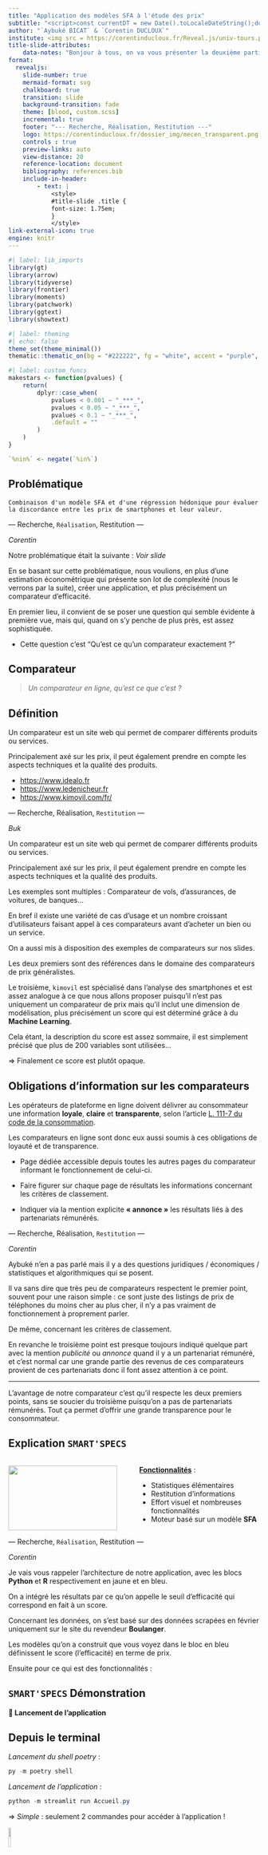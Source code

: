 ```yaml
---
title: "Application des modèles SFA à l'étude des prix"
subtitle: "<script>const currentDT = new Date().toLocaleDateString();document.write(currentDT);</script>"
author: "`Aybuké BICAT` & `Corentin DUCLOUX`"
institute: <img src = https://corentinducloux.fr/Reveal.js/univ-tours.png width="70%">
title-slide-attributes:
    data-notes: "Bonjour à tous, on va vous présenter la deuxième partie de notre projet 3R portant sur l'application des modèles SFA à l'étude des prix. Avant de rappeler les fondements théoriques des modèles SFA ainsi que les résultats de l'estimation, on va revenir sur notre problématique appliquée."
format: 
  revealjs:
    slide-number: true
    mermaid-format: svg
    chalkboard: true
    transition: slide
    background-transition: fade
    theme: [blood, custom.scss]
    incremental: true   
    footer: "--- Recherche, Réalisation, Restitution ---"
    logo: https://corentinducloux.fr/dossier_img/mecen_transparent.png
    controls : true
    preview-links: auto
    view-distance: 20
    reference-location: document
    bibliography: references.bib
    include-in-header:
        - text: |
            <style>
            #title-slide .title {
            font-size: 1.75em;
            }
            </style>
link-external-icon: true
engine: knitr
---
```


```r
#| label: lib_imports
library(gt)
library(arrow)
library(tidyverse)
library(frontier)
library(moments)
library(patchwork)
library(ggtext)
library(showtext)
```

```r
#| label: theming
#| echo: false
theme_set(theme_minimal())
thematic::thematic_on(bg = "#222222", fg = "white", accent = "purple", font = "PT Sans")
```

```r
#| label: custom_funcs
makestars <- function(pvalues) {
    return(
        dplyr::case_when(
            pvalues < 0.001 ~ "_***_",
            pvalues < 0.05 ~ "_***_",
            pvalues < 0.1 ~ "_***_",
            .default = ""
        )
    )
}

`%nin%` <- negate(`%in%`)
```

## Problématique {background-color="black" background-image="https://vivreaulycee.fr/wp-content/uploads/2018/12/question-mark-2492009_1280-1200x480.jpg" background-size="cover" background-opacity="0.75"}

`Combinaison d'un modèle SFA et d'une régression hédonique pour évaluer la discordance entre les prix de smartphones et leur valeur.`

::: {.footer}
--- Recherche, `Réalisation`, Restitution ---
:::

::: {.notes}
*Corentin*


Notre problématique était la suivante : *Voir slide*

En se basant sur cette problématique, nous voulions, en plus d'une estimation économétrique qui présente son lot de complexité (nous le verrons par la suite), créer une application, et plus précisément un comparateur d'efficacité.

En premier lieu, il convient de se poser une question qui semble évidente à première vue, mais qui, quand on s'y penche de plus près, est assez sophistiquée. 

- Cette question c'est "Qu'est ce qu'un comparateur exactement ?"
:::

## Comparateur {.smaller}

> *Un comparateur en ligne, qu'est ce que c'est ?*


::: {.callout-tip}

## Définition

Un comparateur est un site web qui permet de comparer différents produits ou services.

Principalement axé sur les prix, il peut également prendre en compte les aspects techniques et la qualité des produits.

- <https://www.idealo.fr>
- <https://www.ledenicheur.fr>
- <https://www.kimovil.com/fr/>

:::

::: {.footer}
--- Recherche, Réalisation, `Restitution` ---
:::

:::{.notes}
*Buk*


Un comparateur est un site web qui permet de comparer différents produits ou services.

Principalement axé sur les prix, il peut également prendre en compte les aspects techniques et la qualité des produits.

Les exemples sont multiples : Comparateur de vols, d'assurances, de voitures, de banques...

En bref il existe une variété de cas d'usage et un nombre croissant d'utilisateurs faisant appel à ces comparateurs avant d'acheter un bien ou un service.

On a aussi mis à disposition des exemples de comparateurs sur nos slides. 

Les deux premiers sont des références dans le domaine des comparateurs de prix généralistes.

Le troisième, `kimovil` est spécialisé dans l'analyse des smartphones et est assez analogue à ce que nous allons proposer puisqu'il n'est pas uniquement un comparateur de prix mais qu'il inclut une dimension de modélisation, plus précisément un score qui est déterminé grâce à du **Machine Learning**.

Cela étant, la description du score est assez sommaire, il est simplement précisé que plus de 200 variables sont utilisées... 

$\Rightarrow$ Finalement ce score est plutôt opaque.

:::

## Obligations d'information sur les comparateurs {.smaller}

Les opérateurs de plateforme en ligne doivent délivrer au consommateur une information **loyale**, **claire** et **transparente**, selon l’article [L. 111-7 du code de la consommation](https://www.legifrance.gouv.fr/codes/article_lc/LEGIARTI000033219601).

Les comparateurs en ligne sont donc eux aussi soumis à ces obligations de loyauté et de transparence.

- Page dédiée accessible depuis toutes les autres pages du comparateur informant le fonctionnement de celui-ci.

- Faire figurer sur chaque page de résultats  les informations concernant les critères de classement.

- Indiquer via la mention explicite **« annonce »** les résultats liés à des partenariats rémunérés.

::: {.footer}
--- Recherche, Réalisation, `Restitution` ---
:::

:::{.notes}
*Corentin*

Aybuké n'en a pas parlé mais il y a des questions juridiques / économiques / statistiques et algorithmiques qui se posent.

Il va sans dire que très peu de comparateurs respectent le premier point, souvent pour une raison simple : ce sont juste des listings de prix de téléphones du moins cher au plus cher, il n'y a pas vraiment de fonctionnement à proprement parler.

De même, concernant les critères de classement.

En revanche le troisième point est presque toujours indiqué quelque part avec la mention *publicité* ou *annonce* quand il y a un partenariat rémunéré, et c'est normal car une grande partie des revenus de ces comparateurs provient de ces partenariats donc il font assez attention à ce point.

***

L'avantage de notre comparateur c'est qu'il respecte les deux premiers points, sans se soucier du troisième puisqu'on a pas de partenariats rémunérés. Tout ça permet d'offrir une grande transparence pour le consommateur.

:::

## Explication `SMART'SPECS`

:::: {.columns}

::: {.column width="50%"}
![](imgs/mermaid_graph.png){width=95%}
:::

::: {.column width="50%"}
<u>**Fonctionnalités**</u> : 

- Statistiques élémentaires
- Restitution d'informations
- Effort visuel et nombreuses fonctionnalités
- Moteur basé sur un modèle **SFA**
:::

::::

::: {.footer}
--- Recherche, `Réalisation`, Restitution ---
:::

:::{.notes}
*Corentin*

Je vais vous rappeler l'architecture de notre application, avec les blocs **Python** et **R** respectivement en jaune et en bleu.

On a intégré les résultats par ce qu'on appelle le seuil d'efficacité qui correspond en fait à un score.

Concernant les données, on s'est basé sur des données scrapées en février uniquement sur le site du revendeur **Boulanger**.

Les modèles qu'on a construit que vous voyez dans le bloc en bleu définissent le score (l'efficacité) en terme de prix.

Ensuite pour ce qui est des fonctionnalités :

:::

## `SMART'SPECS` Démonstration

**🚀 Lancement de l'application**

::: {.callout-note}

## Depuis le terminal

*Lancement du shell poetry* :

```powershell
py -m poetry shell
```

*Lancement de l'application* :

```powershell
python -m streamlit run Accueil.py
```

$\Rightarrow$ *Simple* : seulement 2 commandes pour accéder à l'application !

:::

<img src = imgs/logo.png width="10%">

::: {.footer}
--- Recherche, Réalisation, `Restitution` ---
:::

:::{.notes}

1. **Page d'accueil**

*Buk*


Quand on lance l'application, on arrive donc sur une page d'accueil soignée pour expliquer l'utilité de notre comparateur Smart Specs, permettant de vous assister dans la quête de votre smartphone idéal. 

Il est précisé pour l'utilisateur qu'un modèle SFA est utilisé en arrière-plan mais on vous rappelera plus en détail le fonctionnement du modèle SFA quand on arrivera à la partie des résultats.

On peut aussi voir la dernière d'actualisation du scraping. Par rapport à la première présentation, ce sont donc des données plus récentes, issues de février.

On peut ensuite s'intéresser à plusieurs autres pages.

2. **Insights**

*Corentin*


Les insights sont simplement des statistiques descriptives qui nous permettent de mettre en avant des résultats pas forcément observables dans l'achat d'un téléphone.

On peut par exemple s'intéresser au prix moyen par marque. On retrouve, sans surprise, comme dans la première présentation, que XIAOMI propose les téléphones les moins chers en moyenne tandis qu'APPLE propose les téléphones les plus chers en moyenne.

Pour le nombre de modèles vendus par marque, on retrouve XIAOMI, SAMSUNG & APPLE sur le podium et qui possèdent à eux trois plus de 300 téléphones commercialisés soit 80% du total sur Boulanger.


*Buk*
Pour ce qui est du prix en fonction de la RAM, on peut voir que le prix médian augmente avec la RAM, ce qui est plutôt logique. On voit aussi grâce au jitterplot à côté du boxplot que la dispersion augmente à mesure que la RAM augmente.

On peut faire les mêmes interprétations pour le boxplot du prix en fonction du stockage mais on remarque qu'il y a un peu moins de dispersion.



*Corentin*
Enfin, il y a aussi la distribution des prix, qu'on vous avait exposé dans la première présentation et qui, on le rappelle, possédait une distribution asymétrique. C'est toujours le cas, et on remarque de manière plus importante encore deux pics dans la distribution des prix, qui nous permettent de distinguer des téléphones **bas de gamme** et **haut de gamme**.

L'option distribution marginale permet de visualiser la distribution des téléphones sans aggrégation par intervalle de prix, c'est à dire qu'on est en mesure de voir pour chaque modèle le prix exact.

Enfin, l'option la plus intéressante selon nous est la distribution par marque, qui permet de subdiviser la distribution générale par marque.

Ce qui pourrait être intéressant serait de sélectionner les marques qui nous intéressent : par exemple XIAOMI et APPLE, et on remarque que XIAOMI est sur une gamme de prix bas tandis que pour APPLE la gamme de prix est plus étalée. On voit globalement que ces deux marques ne sont pas sur le même marché.

3. **Efficacité**

*Buk*

Après avoir pris connaissance de ces insights, l'utilisateur peut naviguer sur la page d'analyse de l'efficacité calculée par le modèle SFA, qui est le point central de notre application.

Initialement, pour une question de lisibilité les deux seules marques sélectionnées sont APPLE & SAMSUNG, mais on peut choisir plus de marques si on le souhaite. De même, le prix maximal d'un smartphone est fixé à 500 €, que l'utilisateur pourra ensuite modifier à sa guise.

On voit ensuite deux indicateurs : le nombre de téléphones efficaces et inefficaces. Ces indicateurs proviennent du nuage de points des efficacités en fonction du prix qu'on peut voir ici. Tous les téléphones compris dans la zone rouge sont considérés comme *inefficaces*, c'est à dire que ce sont de mauvais rapports qualité-prix alors que ceux qui sont au-dessus sont de bons rapport qualité-prix. A noter que ce seuil peut être aussi modifié par l'utilisateur si il veut plus de contrôle.

En plus de tout ça, l'utilisateur dispose aussi d'un diagramme en barres dynamique de l'efficacité moyenne par marque.

4. **Comparateur**

*Corentin*


L'idée est ensuite de s'appuyer sur la page d'analyse de l'efficacité pour comparer deux téléphones à prix similaires mais à efficacité différente. La page Comparateur permet précisément de faire ça.

Ce comparateur est plus complet que ceux actuellement existants parce qu'il inclue évidemment l'efficacité mais aussi un système permettant de comparer les caractéristiques comme la RAM, le stockage, etc.

$\Rightarrow$ On peut par exemple choisir l'**iPhone 14 plus** (256 Go) et le **Google Pixel 8 Pro** (128 Go) qui ont des prix similaires mais des efficacités légèrement différentes.

5. **Détails**

*Buk*


Cet onglet permet de visualiser tous les modèles disponibles et leurs caractéristiques, ou alors de filtrer l'ensemble des téléphones disponibles selon la marque, la capacité de stockage et la RAM. Dans le tableau on peut filtrer selon chaque variable disponible.

:::

## Présentation des modèles

| **Modèle**                        | **Variables** | **Estimateur** |
|-----------------------------------|---------------|----------------|
| _Régression linéaire (hédonique)_ | niveau-niveau | `MCO`          |
| _Régression linéaire (hédonique)_ | log-niveau    | `MCO`          |
| _SFA (frontière de coût)_         | log-niveau    | `MV`           |

::: {.footer}
--- Recherche, `Réalisation`, Restitution ---
:::

:::{.notes}
*Buk*

Avant de rentrer dans la partie des estimations économétriques, on va vous faire quelques rapides rappels de notre partie de recherche pour vous rafraîchir la mémoire.

Et ensuite on vous présentera les résultats de 3 modèles différents que vous voyez à l'écran.
:::


## Hedonic Pricing ~ Rappel théorique (I)

Cadre apporté par @rosen1974. On étudie un bien différencié $z$ décrit par le vecteur de ses $n$ caractéristiques mesurables tel que : 

:::{.fragment .fade-in}
$$z = (z_1, z_2, \dots, z_n)$$ 
:::

:::{.fragment .fade-in}
> *La différenciation horizontale et verticale des produits implique qu'une vaste gamme de paniers est disponible.*
:::

::: {.footer}
--- `Recherche`, Réalisation, Restitution ---
:::

::: {.notes}
*Buk*



Dans le cadre apporté par Rosen, on étudie un bien différencié z décrit par le vecteur de ses n caractéristiques mesurables.
Vecteur


Il peut y avoir plusieurs combinaisons z1,zn différentes ce qui fait que le bien est différencié.


On peut alors parler de :

**Différenciation Horizontale** $\Rightarrow$ A prix donné, il n'y a pas unanimité dans le choix des consommateurs entre 2 biens (jaune et rouge) : ce sont des différences de goûts.

**Différenciation Verticale** $\Rightarrow$ A prix donné, il y a unanimité dans le choix des consommateurs entre 2 voitures biens : l'un est meilleur que l'autre.

$\rightarrow$ Ces différenciations vont faire qu'une vaste gamme de paniers sera dispo sur le marché.
:::

## Hedonic Pricing ~ Rappel théorique (II)

```r
set.seed(43)
num_points <- 6
data <- data.frame(
    x = sample(0:10, num_points, replace = TRUE),
    y = sample(0:10, num_points, replace = TRUE),
    products = paste("Bien", 1:num_points)
)


ggplot(data, aes(x = x, y = y, color = products)) +
    geom_point(size = 5) +
    labs(
        title = "Plan de différents biens avec 2 caractéristiques.",
        x = expression(z[1]),
        y = expression(z[2])
    ) +
    theme(
        plot.title = element_text(size = 20),
        axis.title = element_text(size = 16),
        axis.text = element_text(size = 14),
        legend.title = element_blank(),
        legend.text = element_text(size = 14),
        text = element_text(color = "white")
    )
```

::: {.footer}
--- `Recherche`, Réalisation, Restitution ---
:::

::: {.notes}
*Buk*


On est habitué à représenter les préférences des consommateurs en termes de quantités de biens $x_1$, $x_2$. Ici, changement de paradigme : on va en fait représenter les préférences des consommateurs en termes de caractéristiques de biens.

:::

## Hedonic Pricing ~ Rappel théorique (III)

- Le consommateur n'achète qu'**une seule** unité de bien qui est une combinaison d'attributs $z_1, z_2, \dots, z_n$.
- Un prix est donc défini en chaque point du plan et guide les choix de localisation des consommateurs et des producteurs concernant les ensembles de caractéristiques achetés et vendus.

:::{.fragment .fade-in}
$$\boxed{p(z) = p(z_1, z_2, \dots, z_n)}$$
:::

::: {.footer}
--- `Recherche`, Réalisation, Restitution ---
:::

:::{.notes}
*Corentin*


Achat d'une seule unité de bien car historiquement, Rosen s'intéresse principalement aux biens durables (Machine à laver, logements, voitures, smartphones...). Pourquoi ? C'est parce que c'est beaucoup plus simple d'obtenir des caractéristiques observables sur ces biens durables que sur des biens consommables.

On aboutit à une relation fonctionnelle entre les caractéristiques des biens
et leur prix, appelée fonction de prix hédonique $p(z)$.

En fait, on recherche le lien qu'il y a entre le prix et les caractéristiques d'un produit et ce qu'on mesure résulte potentiellement d'effets de préférence des consommateurs ou de coûts des producteurs.

Tout ça pour dire que l'augmentation du prix peut donc être lié à un effet coût ou un effet demande, et la difficulté c'est que ces effets sont difficilement dissociables.

:::

## OLS LEVEL-LEVEL (I) {.smaller}

**Forme fonctionnelle :**

$$
\begin{split}
price_i = \beta_0 + \beta_1 storage_i + \beta_2 brand_i + \beta_3 ram_i\\
+ \beta_4 induction_i + \beta_5 screen\_size_i + \beta_6 screen\_type_i\\
+ \beta_7 made\_in_i + \beta_8 upgrade\_storage_i + \beta_{9} das\_limbs_i \\
+ \beta_{10} network_i + \beta_{11} ppi_i + \epsilon_i
\end{split}
$$

<hr>

:::: {.columns}
::: {.column width="50%"}
- *storage* : Capacité de stockage
- *brand* : Marque 
- *ram* : RAM du téléphone
- *induction* : Charge à induction 
- *screen_size* : Taille de l'écran
- *screen_type* : Type d'écran
:::

::: {.column width="50%"}
- *made_in* : Lieu de fabrication
- *upgrade_storage* : Carte SD
- *das_limbs* : DAS membres
- *network* : Réseau
- *ppi* : Pixels par Pouce
:::
::::

::: {.footer}
--- Recherche, `Réalisation`, Restitution ---
:::


:::{.notes}
*Buk*

On en arrive à la partie d'application du pricing hédonique $\Rightarrow$ On va décomposer le prix d'un bien, en l'occurence un smartphone, en 11 caractéristiques : le stockage, la marque, la ram, la taille et le type d'écran, etc.

Ici on retrouve le modèle en niveau dont les variables n'ont pas été choisies au hasard mais qui ont fait l'objet d'une sélection de variables grâce à un algorithme génétique, on l'avait expliqué mais on ne va pas re-rentrer dans les détails. L'intérêt de ce modèle en niveau c'est de pouvoir directement interpréter les coefficients comme des prix (effets marginaux). 

:::

## OLS LEVEL-LEVEL (II) {.smaller}

```r
df_phones <- read_delim("Web_Scraping/data/df_clean_2.csv", delim = ";")

df_phones <- df_phones |> mutate(
    storage = case_when(storage == 8 ~ 128, .default = as.double(storage)),
    screen_type = case_when(model == "Samsung Galaxy Z Fold 3" ~ "Pliable", .default = as.character(screen_type))
)

levelhedonic <- lm(
    price ~ storage + brand + ram + induction + screen_size + screen_type + made_in + upgrade_storage + das_limbs + network + ppi,
    data = df_phones
)

r_squared_level <- round(summary(levelhedonic)$r.squared, 3)

r_adj_squared_level <- round(summary(levelhedonic)$adj.r.squared, 3)

summary(levelhedonic)$coefficients |>
    as.data.frame() |>
    rownames_to_column(var = "Variables") |>
    as_tibble() |>
    janitor::clean_names() |>
    mutate(
        variables = case_when(
            variables == "brandGOOGLE" ~ "*brand* `(GOOGLE)`",
            variables == "brandHONOR" ~ "*brand* `(HONOR)`",
            variables == "brandMOTOROLA" ~ "*brand* `(MOTOROLA)`",
            variables == "brandOPPO" ~ "*brand* `(OPPO)`",
            variables == "brandSAMSUNG" ~ "*brand* `(SAMSUNG)`",
            variables == "brandSONY" ~ "*brand* `(SONY)`",
            variables == "brandXIAOMI" ~ "*brand* `(XIAOMI)`",
            variables == "inductionTRUE" ~ "*induction* `(True)`",
            variables == "screen_typeBords incurvés" ~ "*screen_type* `(Bords Incurvés)`",
            variables == "screen_typePlat" ~ "*screen_type* `(Plat)`",
            variables == "screen_typePliable" ~ "*screen_type* `(Pliable)`",
            variables == "made_inJapon" ~ "*made_in* `(Japon)`",
            variables == "made_inThaïlande" ~ "*made_in* `(Thaïlande)`",
            variables == "made_inViêt Nam" ~ "*made_in* `(Viêt Nam)`",
            variables == "upgrade_storageTRUE" ~ "*upgrade_storage* `(True)`",
            variables == "network5G" ~ "*network* `(5G)`",
            .default = as.character(glue::glue("*{variables}*"))
        )
    ) |>
    mutate(signif = makestars(pr_t)) |>
    gt() |>
    cols_hide(c(t_value, pr_t)) |>
    cols_label(
        variables = gt::md("**Variables**"),
        estimate = gt::md("**Coefficients**"),
        std_error = gt::md("**Ecart Type**"),
        signif = gt::md("**Significativité**")
    ) |>
    tab_header(
        title = md("Résultats de l'estimation pour le modèle  de pricing **Hédonique**"),
        subtitle = md("*Variable dépendante* : `price`")
    ) |>
    fmt_number(
        columns = c(std_error, pr_t),
        decimals = 2,
        drop_trailing_zeros = TRUE
    ) |>
    data_color(
        columns = estimate,
        rows = estimate < 0,
        method = "numeric",
        palette = c("red", "orange"),
        apply_to = "text"
    ) |>
    data_color(
        columns = estimate,
        rows = estimate > 0,
        method = "numeric",
        palette = c("lightgreen", "darkgreen"),
        apply_to = "text"
    ) |>
    fmt_currency(
        columns = c(estimate),
        currency = "euro",
        placement = "right",
        incl_space = TRUE
    ) |>
    fmt_markdown(c(variables, signif)) |>
    tab_footnote(
        md(glue::glue("$R^2=$ {r_squared_level}"))
    ) |>
    tab_footnote(
        md(glue::glue("| $R^2_{{adj}}=$ {r_adj_squared_level}"))
    ) |>
    tab_options(
        table.background.color = "#222222",
        table.font.color = "white",
        table.font.size = 8,
    ) |>
    opt_interactive(page_size_default = 5, use_highlight = TRUE)
```

::: {.footer}
--- Recherche, `Réalisation`, Restitution ---
:::


:::{.notes}
*Buk*

On a un $R^2$ qui est très bon : 86,7 % de la variance du prix est expliquée par nos variables. En fait, ça nous confirme que ça a du sens d'étudier les prix des téléphones en fonction des caractéristiques.

Ici le coefficient $\beta_1$ s’interprète comme l’effet marginal d’1 Go supplémentaire
de capacité de stockage sur le prix, c'est à dire que si la capacité de stockage augmente de 1 Go, alors, le prix augmente de 92 centimes, cet.par.

- En ayant comme catégorie de référence Apple pour la variable marque (brand), on peut
voir que toutes les marques ont un impact négatif sur le prix, cet. par.

- La marque la plus valorisée derrière Apple est **SONY** avec 304.56 € de différence
par rapport à **APPLE**.

- La marque la moins valorisée est **XIAOMI** avec 585.62 € de différence par rapport
à **APPLE**.

- Une augmentation d’1 Go de ram augmente le prix de 26.97 €, cet. par. (Faire lien avec graph insight)

Pour le type d’écran (screen_type), la catégorie de référence est borderless (un écran sans
bordure).

- Disposer d’un écran à bord incurvé diminue le prix de 240.50 € par rapport à la
catégorie de référence borderless, cet. par.

- Pour l’écran plat, le prix diminue de 100.54 € par rapport à la catégorie de réfé-
rence, cet. par.

- Avoir un écran pliable fait augmenter le prix de 144.66 € par rapport à la catégorie
de référence, cet. par.
:::

## OLS LEVEL-LEVEL (III)

```r
performance::check_posterior_predictions(levelhedonic)
```

::: {.footer}
--- Recherche, `Réalisation`, Restitution ---
:::

:::{.notes}
*Corentin*


Aussi, une étape visuelle qu'on peut mettre en place est de vérifier l’ajustement du
modèle. La vérification prédictive a posteriori permet de simuler des données répliquées avec le modèle ajusté puis les comparer aux données observées (en coulisses il y a du bootstrap derrière).

$\Rightarrow$ L’objectif est de détecter si le modèle est inadéquat pour décrire les données. Les simulations vont nous aider à évaluer la perf du modèle.

Ici on retrouve bien en vert la distribution bimodale des prix qu'on avait vu dans notre application, mais par contre le modèle a du mal à la représenter, surtout pour les téléphones entre 200 et 500 €.
:::

## OLS LEVEL-LEVEL (IV) {.smaller}

```r
ggplot(levelhedonic, aes(x = .fitted, y = .resid)) +
    geom_point() +
    geom_hline(yintercept = 0, color = "darkgreen") +
    labs(x = expression(hat(y[i])), y = expression(e[i])) +
    ggtitle("Valeurs prédites et résidus")
```

```r
heterosced_levelhedonic <- performance::check_heteroscedasticity(levelhedonic)
```

::: {.fragment .fade-in}
::: {.fragment .highlight-red}

**Présence d'hétéroscédasticité** (Variance des erreurs $\epsilon_i$ non constantes) ~ $p-value < 0.05$.

:::
:::

::: {.footer}
--- Recherche, `Réalisation`, Restitution ---
:::

:::{.notes}
*Corentin*

Vous vous en doutez, mais vu le graphique précédent, il y a une hypothèse importante qui est violée dans ce modèle, et évidemment on voit bien que les résidus ne sont pas homoscédastiques, et le test de *Breusch-Pagan* nous le confirme.
:::

## OLS LEVEL-LEVEL (V) {.smaller}

```r
mean_resid <- mean(levelhedonic$resid)
sd_resid <- sd(levelhedonic$resid)

ggplot(levelhedonic, aes(x = .resid)) +
    geom_histogram(aes(y = after_stat(density)), bins = 40, fill = "white", alpha = 0.7) +
    stat_function(fun = dnorm, args = list(mean = mean_resid, sd = sd_resid), color = "darkgreen", size = 1) +
    labs(x = "Résidus", y = "Densité") +
    ggtitle("Histogramme des résidus avec loi normale superposée")

skewness_levelhedonic <- skewness(levelhedonic$residuals)
```

- Valeur du coefficient d'asymétrie : **`r round(skewness_levelhedonic,2)`**

::: {.footer}
--- Recherche, `Réalisation`, Restitution ---
:::

::: {.notes}
*Corentin*

Enfin, on peut aussi s'intéresser à la normalité des résidus en regardant le coefficient d'asymétrie

On voit que le coefficient est positif. Cette asymétrie positive indique une concentration de valeurs sur le côté gauche de la distribution, on peut d'ailleurs le voir sur l'histogramme.
:::


## OLS LOG-LEVEL (I) {.smaller}

**Forme fonctionnelle :**

$$
\begin{split}
\ln(price_i) = \beta_0 + \beta_1 storage_i + \beta_2 brand_i + \beta_3 ram_i\\
+ \beta_4 induction_i + \beta_5 screen\_size_i + \beta_6 screen\_type_i\\
+ \beta_7 made\_in_i + \beta_8 upgrade\_storage_i + \beta_{9} das\_limbs_i \\
+ \beta_{10} network_i + \beta_{11} ppi_i + \epsilon_i
\end{split}
$$

<hr>

::: {.callout-note}

Prendre le logarithme de la variable dépendante *(price)* peut aider à stabiliser la variance et réduire l'hétéroscédasticité.

:::

::: {.footer}
--- Recherche, `Réalisation`, Restitution ---
::: 

::: {.notes}
*Buk*


Prendre le logarithme de la variable dépendante *(price)* peut aider à stabiliser la variance et réduire l'hétéroscédasticité.


On aurait aussi pu utiliser la méthode des moindres carrés pondérés pour essayer d'éliminer l'hétéroscédasticité, mais en fait la spécification log-linéaire est requise pour l'estimation d'un modèle SFA ce qui lui confère un avantage supplémentaire.
:::

## OLS LOG-LEVEL (II) {.smaller}

```r
loghedonic <- lm(
    logprice ~ storage + brand + ram + induction + screen_size + screen_type + made_in + upgrade_storage + das_limbs + network + ppi,
    data = df_phones
)

r_squared_log <- round(summary(loghedonic)$r.squared, 3)

r_adj_squared_log <- round(summary(loghedonic)$adj.r.squared, 3)

summary(loghedonic)$coefficients |>
    as.data.frame() |>
    rownames_to_column(var = "Variables") |>
    as_tibble() |>
    janitor::clean_names() |>
    mutate(
        variables = case_when(
            variables == "brandGOOGLE" ~ "*brand* `(GOOGLE)`",
            variables == "brandHONOR" ~ "*brand* `(HONOR)`",
            variables == "brandMOTOROLA" ~ "*brand* `(MOTOROLA)`",
            variables == "brandOPPO" ~ "*brand* `(OPPO)`",
            variables == "brandSAMSUNG" ~ "*brand* `(SAMSUNG)`",
            variables == "brandSONY" ~ "*brand* `(SONY)`",
            variables == "brandXIAOMI" ~ "*brand* `(XIAOMI)`",
            variables == "inductionTRUE" ~ "*induction* `(True)`",
            variables == "screen_typeBords incurvés" ~ "*screen_type* `(Bords Incurvés)`",
            variables == "screen_typePlat" ~ "*screen_type* `(Plat)`",
            variables == "screen_typePliable" ~ "*screen_type* `(Pliable)`",
            variables == "made_inJapon" ~ "*made_in* `(Japon)`",
            variables == "made_inThaïlande" ~ "*made_in* `(Thaïlande)`",
            variables == "made_inViêt Nam" ~ "*made_in* `(Viêt Nam)`",
            variables == "upgrade_storageTRUE" ~ "*upgrade_storage* `(True)`",
            variables == "network5G" ~ "*network* `(5G)`",
            .default = as.character(glue::glue("*{variables}*"))
        )
    ) |>
    mutate(signif = makestars(pr_t)) |>
    gt() |>
    cols_hide(c(t_value, pr_t)) |>
    cols_label(
        variables = gt::md("**Variables**"),
        estimate = gt::md("**Coefficients**"),
        std_error = gt::md("**Ecart Type**"),
        signif = gt::md("**Significativité**")
    ) |>
    tab_header(
        title = md("Résultats de l'estimation pour le modèle  de pricing **Hédonique**"),
        subtitle = md("*Variable dépendante* : `log(price)`")
    ) |>
    fmt_number(
        columns = c(estimate, std_error, pr_t),
        decimals = 2,
        drop_trailing_zeros = TRUE,
    ) |>
    fmt_percent(
        columns = estimate,
        rows = between(estimate, 0, 4),
        pattern = "+{x}"
    ) |>
    fmt_percent(
        columns = estimate,
        rows = estimate < 0,
    ) |>
    data_color(
        columns = estimate,
        rows = variables != "(Intercept)",
        method = "numeric",
        palette = c("red", "orange"),
        apply_to = "text"
    ) |>
    data_color(
        columns = estimate,
        rows = estimate > 0,
        method = "numeric",
        palette = c("lightgreen", "darkgreen"),
        apply_to = "text"
    ) |>
    fmt_markdown(c(signif, variables)) |>
    tab_footnote(
        md(glue::glue("$R^2=$ {r_squared_log}"))
    ) |>
    tab_footnote(
        md(glue::glue("| $R^2_{{adj}}=$ {r_adj_squared_log}"))
    ) |>
    tab_options(
        table.background.color = "#222222",
        table.font.color = "white"
    ) |>
    opt_interactive(page_size_default = 5, use_highlight = TRUE)
```



::: {.footer}
--- Recherche, `Réalisation`, Restitution ---
:::

:::{.notes}
*Buk*


$R^2$ meilleur que dans la régression précédente mais on ne peut pas les comparer directement car on n'a pas la même variable explicative à cause du log.

Ici le coefficient $\beta_1$ s’interprète comme le changement en pourcentage du prix lorsque
la capacité de stockage augmente d’1 Go, c'est à dire que si la capacité de stockage augmente de 1 Go, alors, le prix augmente de 0.06%, cet.par.

- En ayant comme catégorie de référence Apple pour la variable marque (brand), on peut
voir que toutes les marques ont un impact négatif sur le prix, cet. par.

– La marque la plus valorisée derrière Apple est SAMSUNG avec une différence de prix
de 39.53%.
– La marque la moins valorisée est XIAOMI avec une différence de prix de 101.06% par
rapport à Apple.

- Si la ram augmente de 1 Go, alors le prix augmente de 7.8%, cet. par

– Disposer d’un écran à bord incurvé diminue le prix de 9.97% par rapport à la
catégorie de référence, cet. par.
– Pour l’écran plat, le prix diminue de 2.8% par rapport à la catégorie de réfé-
rence, cet. par.
– Avoir un écran pliable fait augmenter le prix de 39.13% par rapport à la catégorie
de référence, cet. par.
:::

## OLS LOG-LEVEL (III)

```r
performance::check_posterior_predictions(loghedonic)
```

::: {.footer}
--- Recherche, `Réalisation`, Restitution ---
:::

:::{.notes}
*Corentin*

Ici on voit que même si le modèle a du mal à prédire une certaine portion de la distribution, il s'en sort très bien sur les extrémités et globalement l'adéquation du modèle semble meilleure.

$\Rightarrow$ La distribution n'est pas la même car on est passé au log.
:::

## OLS LOG-LEVEL (IV) {.smaller}

```r
ggplot(loghedonic, aes(x = .fitted, y = .resid)) +
    geom_point() +
    geom_hline(yintercept = 0, color = "darkgreen") +
    labs(x = expression(hat(y[i])), y = expression(e[i])) +
    ggtitle("Valeurs prédites et résidus")
```

```r
heterosced_loghedonic <- performance::check_heteroscedasticity(loghedonic)
```

::: {.fragment .fade-in}
::: {.fragment .highlight-green}

**Pas de présence d'hétéroscédasticité** (Variance des erreurs $\epsilon_i$ constantes) ~ $p-value = 0.354$.

:::
:::

::: {.footer}
--- Recherche, `Réalisation`, Restitution ---
:::

:::{.notes}
*Corentin*


On le voit bien graphiquement et c'est confirmé par le test de *Breusch-Pagan* qu'il n'y a plus de problème d'hétéroscédasticité dans ce modèle.
:::

## OLS LOG-LEVEL (V) {.smaller}

```r
mean_resid <- mean(loghedonic$resid)
sd_resid <- sd(loghedonic$resid)

ggplot(loghedonic, aes(x = .resid)) +
    geom_histogram(
        aes(y = after_stat(density)), 
        bins = 40,
        fill = "white",
        alpha = 0.7
    ) +
    stat_function(
        fun = dnorm, 
        args = list(mean = mean_resid, sd = sd_resid),
        color = "darkgreen",
        size = 1
    ) +
    labs(x = "Résidus", y = "Densité") +
    ggtitle("Histogramme des résidus avec loi normale superposée")

skewness_loghedonic <- skewness(loghedonic$residuals)
```

- Valeur du coefficient d'asymétrie : **`r round(skewness_loghedonic,2)`**

::: {.fragment}

@kumbhakar2015 mentionnent l'utilisation du coefficient d'asymétrie comme *"test"* préalable à la spécification d'une **SFA**.

:::

::: {.footer}
--- Recherche, `Réalisation`, Restitution ---
:::

::: {.notes}
*Corentin*


Ici on remarque que les résidus semblent suivre une loi normale, mais on a quand même encore un coefficient d'asymétrie positif.

L'idée derrière le test est la suivante : Pour une spécification SFA frontière de coût avec erreur composée, la distribution des résidus de l'estimation par MCO
doit avoir une asymétrie positive. Si cette asymétrie est positive, alors elle permet de confirmer l'existence d'une erreur unilatérale et donc la forme fonctionnelle SFA sera appropriée. On va justement revenir en détail sur tout ça dans la partie suivante.

:::

## SFA ~ RAPPELS (I) {.smaller}

@aigner1977 :

**Objectif** : Formulation et estimation de fonctions de frontière de production stochastique.

:::{.fragment .fade-in}
$${\displaystyle y_{i}=f(x_{i};\beta )\cdot TE_{i}}$$
:::

- $TE_i$ représente l'efficacité technique, définie comme le ratio d'output observé sur l'output maximum réalisable, c'est à dire : $TE_i = \dfrac{y_i}{y_i^*}$.

- Ajout d'un composant **stochastique** ${\exp \left\{{v_{i}}\right\}}$ qui représente les chocs aléatoires affectant la production. La fonction de production devient alors :

:::{.fragment .fade-in}
$$\boxed{{\displaystyle y_{i}=f(x_{i};\beta )\cdot TE_{i}\cdot \exp \left\{{v_{i}}\right\}}}$$

:::


::: {.footer}
--- `Recherche`, Réalisation, Restitution ---
:::

:::{.notes}
*Aybuké*


On vous a présenté deux modèles qui appliquent le concept du pricing hédonique mais qui finalement restent des régressions linéaires classiques. 

- On repart d'une fonction de production, mais on lui ajoute un terme multiplicatif $TE_i$.

- Si $TE_i = 1$ alors la firme $i$ produit l'output maximum réalisable, alors que si $TE_i < 1$, il existe un écart entre l'output maximum et l'output effectivement observé.
:::

## SFA ~ RAPPELS (II) {.smaller}

On peut ré-écrire $TE_i$ sous la forme ${\displaystyle TE_{i}=\exp \left\{{-u_{i}}\right\}}$. Dès lors, nous obtenons l'équation suivante :

:::{.fragment .fade-in}

$${\displaystyle y_{i}=f(x_{i};\beta )\cdot \exp \left\{{-u_{i}}\right\}\cdot \exp \left\{{v_{i}}\right\}}$$ 

:::

La SFA (`Stochastic Frontier Analysis`) est une méthode paramétrique : elle requiert une forme fonctionnelle précise et les termes d'erreur $\epsilon_i$ ont une distribution particulière (composée) :

- $v_i$ est une erreur aléatoire $\Rightarrow$ variation inexpliquée par les variables indépendantes du modèle, avec $v_i \sim \mathcal{N}(0, \sigma^2_v)$.
- $u_i$ est un composant unilatéral qui peut être choisi parmi plusieurs distributions et $u_i \geq 0$.

:::{.fragment .fade-in}
> *La spécification de cette méthode permet d’estimer les scores de l’efficience technique de chaque firme (historiquement), ou produit, dans notre cas.*
:::

::: {.footer}
--- `Recherche`, Réalisation, Restitution ---
:::



:::{.notes}
*Corentin*
:::

## SFA ~ RAPPELS (III) {.smaller}

:::: {.columns}

::: {.column width="60%"}
*<u>$^*$Exemple</u>* : 

![](imgs/stochastic_image.jpeg){width=95%}

$*$ Droits d'auteur : [Lutz Bornmann](https://www.researchgate.net/profile/Lutz-Bornmann)
:::

:::{.column width="40%"}

A partir de cette représentation on peut clairement distinguer les effets de $v_i$ (`noise`) et ceux de $u_i$ (`inefficiency`).

***

- $y_i^*=$ output maximum
- $\Leftrightarrow \ln y_i^* = \ln\left[f(x_i;\beta)\right] + v_i$
- $y_i =$ output observé
- $\Leftrightarrow \ln y_i = \ln y_i^* -u_i$
- $\Leftrightarrow \ln y_i = \ln\left[f(x_i;\beta)\right] + v_i -u_i$


:::{.fragment} 

$$\boxed{\ln y_i = \ln\left[f(x_i;\beta)\right] + \epsilon_i}$$
:::

:::

::::

::: {.footer}
--- `Recherche`, Réalisation, Restitution ---
:::

:::{.notes}
*Buk*


L'objectif de cette slide est d'expliquer graphiquement la SFA.

A partir de ce graph, on peut distinguer les termes d'erreur donc les effets de vu qui est le bruit, et ceux de ui qui est l'inefficacité.

- y1 = f(x) + v donne l'output max
- y2 = f(x) + v - u donne le niveau de production réelle

On peut donc voir que ui tire la production vers le bas alors que vi peut fixer le niiveau max possible de la production en dessous ou au-dessus de la frontière.


- On inclue aussi une transformation logarithmique permettant de manipuler plus facilement le terme d'erreur.

Une fois qu'on prend l'output max et qu'on enlève l'inefficacité, on obtient ln de yi qui est le niveau de production réelle.

On a aussi $\epsilon_i$ qui représente le terme d'erreur composé $v_i - u_i$.
:::

## Choix de distributions

```r
halfnorm_density <- function(x, mu, sigma) {
  ifelse(x >= mu, (2 / (sqrt(2 * pi) * sigma)) * exp(-(x - mu)^2 / (2 * sigma^2)), 0)
}

# Paramètres de la distribution half normal
mu_halfnorm <- 0
sigma_halfnorm <- 1 

ggplot(
    data.frame(x = c(0, 5)), aes(x = x)) +
    stat_function(
        fun = halfnorm_density,
        args = list(mu = mu_halfnorm, sigma = sigma_halfnorm),
        color = "darkgreen",
        linewidth = 1
    ) +
    stat_function(
        fun = dnorm,
        args = list(mean = 0, sd = 1),
        color = "orange",
        linetype = "dashed",
        linewidth = 1
    ) +
    theme(plot.title = element_markdown(face = "bold", size = 15)) +
    labs(
        title = "Distributions <span style='color:orange'>normale</span> et <span style='color:darkgreen'>semi-normale</span>",
        x = "",
        y = "Densité de probabilité") +
    scale_x_continuous(limits = c(-0, 5))
```

::: {.footer}
--- `Recherche`, Réalisation, Restitution ---
:::


:::{.notes}
*Corentin*

Je vais très rapidement vous expliquer aussi pourquoi on est obligé de passer à l'estimateur du Maximum de Vraisemblance et que les techniques des MCO ne fonctionnent plus ici : c'est tout simplement parce qu'on va combiner une disribution symétrique (en orange), celle de la loi normale avec une distribution qui ne l'est pas : celle de la semi-normale.
:::

## SFA Cost Frontier (I) {.smaller}

**Forme fonctionnelle :**

$$
\begin{split}
\ln(price_i) = \beta_0 + \beta_1 storage_i + \beta_2 brand_i + \beta_3 ram_i\\
+ \beta_4 induction_i + \beta_5 screen\_size_i + \beta_6 screen\_type_i\\
+ \beta_7 made\_in_i + \beta_8 upgrade\_storage_i + \beta_{9} das\_limbs_i \\
+ \beta_{10} network_i + \beta_{11} ppi_i + v_i + u_i
\end{split}
$$

<hr>

- Distribution choisie pour les $u_i \Rightarrow$ *semi-normale*.

- Distribution choisie *(par défaut)* pour les $v_i \Rightarrow$ *normale*.

::: {.footer}
--- Recherche, `Réalisation`, Restitution ---
:::

:::{.notes}
*Corentin*

Dans ce modèle, on prend le point de vue du consommateur et dans l'ensemble des téléphones qui lui sont proposés qui disposent de plein de caractéristiques, on cherche à lui indiquer le prix minimum dans l'espace des caractéristiques.

Par rapport à la régression log-hédonique en fait on voit qu'il n'y a pas de grande différence à part l'erreur composée.
:::

## SFA Cost Frontier (II) {.smaller}

```r
scf <- sfa(
    log(price) ~ storage + brand + ram + induction + screen_size + screen_type 
    + made_in + upgrade_storage + das_limbs + network + ppi,
    data = df_phones,
    truncNorm = FALSE,
    ineffDecrease = FALSE
)

mean_eff <- efficiencies(scf) |> as_tibble() |> summarise(mean_eff = efficiency |> mean() |> round(3))
```


```r
summary(scf, extraPar = TRUE)$mleParam |>
    data.frame() |>
    rownames_to_column(var = "Variables") |>
    janitor::clean_names() |>
    mutate(
        variables = case_when(
            variables == "brandGOOGLE" ~ "*brand* `(GOOGLE)`",
            variables == "brandHONOR" ~ "*brand* `(HONOR)`",
            variables == "brandMOTOROLA" ~ "*brand* `(MOTOROLA)`",
            variables == "brandOPPO" ~ "*brand* `(OPPO)`",
            variables == "brandSAMSUNG" ~ "*brand* `(SAMSUNG)`",
            variables == "brandSONY" ~ "*brand* `(SONY)`",
            variables == "brandXIAOMI" ~ "*brand* `(XIAOMI)`",
            variables == "inductionTRUE" ~ "*induction* `(True)`",
            variables == "screen_typeBords incurvés" ~ "*screen_type* `(Bords Incurvés)`",
            variables == "screen_typePlat" ~ "*screen_type* `(Plat)`",
            variables == "screen_typePliable" ~ "*screen_type* `(Pliable)`",
            variables == "made_inJapon" ~ "*made_in* `(Japon)`",
            variables == "made_inThaïlande" ~ "*made_in* `(Thaïlande)`",
            variables == "made_inViêt Nam" ~ "*made_in* `(Viêt Nam)`",
            variables == "upgrade_storageTRUE" ~ "*upgrade_storage* `(True)`",
            variables == "network5G" ~ "*network* `(5G)`",
            .default = as.character(glue::glue("*{variables}*"))
        )
    ) |>
    mutate(signif = makestars(pr_z)) |>
    filter(variables %nin% c("*sigmaSqU*","*sigmaSqV*", "*sigma*", "*sigmaU*", "*sigmaV*", "*lambdaSq*", "*lambda*", "*varU*", "*sdU*")) |>
    gt() |>
    cols_hide(c(z_value, pr_z)) |>
    cols_label(
        variables = gt::md("**Variables**"),
        estimate = gt::md("**Coefficients**"),
        std_error = gt::md("**Ecart Type**"),
        signif = gt::md("**Significativité**")
    ) |>
    tab_header(
        title = md("Résultats de l'estimation pour le modèle **SFA**"),
        subtitle = md("*Variable dépendante* : `log(price)`")
    ) |>
    fmt_number(
        columns = c(estimate, std_error, pr_z),
        decimals = 3,
        drop_trailing_zeros = TRUE
    ) |>
    fmt_percent(
        columns = estimate,
        rows = variables %nin% c("*(Intercept)*","*sigmaSq*", "*gamma*", "*gammaVar*"),
        pattern = "+{x}"
    ) |>
    fmt_percent(
        columns = estimate,
        rows = estimate < 0,
    ) |>
    data_color(
        columns = estimate,
        rows = estimate < 0,
        method = "numeric",
        palette = c("red", "orange"),
        apply_to = "text"
    ) |>
    data_color(
        columns = estimate,
        rows = estimate > 0 & variables %nin% c("*(Intercept)*","*sigmaSq*", "*gamma*", "*gammaVar*"),
        method = "numeric",
        palette = c("lightgreen", "darkgreen"),
        apply_to = "text"
    ) |>
    fmt_markdown(c(variables,signif)) |>
    sub_missing() |>
    tab_footnote(
        md(glue::glue("**Efficacité moyenne** : {mean_eff}"))
    ) |>
    tab_footnote(
        md(glue::glue("**Efficacité moyenne** : {mean_eff}"))
    ) |>
    tab_options(
        table.background.color = "#222222",
        table.font.color = "white",
        table.font.size = 8,
    ) |>
    opt_interactive(page_size_default = 5, use_highlight = TRUE)
```

::: {.footer}
--- Recherche, `Réalisation`, Restitution ---
:::

:::{.notes}
*Corentin*

On a les mêmes niveaux de significativité, les signes des coefficients sont les mêmes et les valeurs restent à peu près les mêmes avec un effet encore plus important des marques.

A savoir aussi, **gammaVar** ça correspond à la part de variance totale qui est due à l'inefficacité. Donc ici 37,5% de la variance totale est due à l'innefficacité.

:::

## SFA Cost Frontier (III) {.smaller}

**Efficacité moyenne par marque**

En utilisant l’espérance conditionnelle $E(\exp(-u_i)|\epsilon_i)$, on peut estimer le score d’efficacité pour chaque observation. 

- Commande `efficiencies()` du package `{frontier}`.

```r
eff_df <- efficiencies(scf) |> as_tibble()

bind_cols(df_phones, eff_df) |> 
    group_by(brand) |>
    summarise(
        min = min(efficiency),
        median = median(efficiency),
        mean = mean(efficiency),
        max = max(efficiency)
    ) |>
    mutate(brand = glue::glue("`{brand}`")) |> 
    gt() |> 
    fmt_number() |>
    fmt_markdown(brand) |> 
    cols_label(
        brand = md("**Marque**"),
        min = md("**Min**"),
        median = md("**Médiane**"),
        mean = md("**Moyenne**"),
        max = md("**Max**")
    ) |> 
    tab_options(
        table.background.color = "#222222",
        table.font.color = "white",
        table.font.size = 17,
    )
```

::: {.footer}
--- Recherche, `Réalisation`, Restitution ---
:::

::: {.notes}
*Buk*

Une fois qu'on a réalisé l'estimation du modèle SFA, on récupère un résidu. Mais individuellement, on ne sait pas quelle est la part de $u_i$ dans $\epsilon_i$. 

Grâce au calcul de l'espérance conditionnelle individuelle, on peut donc déterminer quels téléphones sont les plus/moins efficaces de notre sélection. On peut aussi faire des regroupements par marque, ce qu'on a décidé de vous montrer sur ce tableau.

A noter que même si le package le fait pour nous en une commande c'est un calcul qui est complexe et qui fait plusieurs pages de formules qu'on a inclut dans le rapport mais qu'on ne va pas préciser ici.

:::

## SFA Cost Frontier (IV) {.smaller}

> Quel modèle choisir ?

```r
loglik_loghedonic <- logLik(loghedonic)[1]
loglik_sfa <- logLik(scf)[1]
```

- Log-Vraisemblance pour `OLS log-level` : ${\displaystyle {\ln\mathcal {L_1}}(\theta ;y, X)}=$ **`r round(loglik_loghedonic,2)`**

- Log-Vraisemblance pour `SFA Cost Frontier` : ${\displaystyle {\ln\mathcal {L_2}}(\theta ;y, X)}=$ **`r round(loglik_sfa,2)`**

:::{.fragment}
Avec $y$ le vecteur de $\ln(price)$ et $X$ la matrice de variables indépendantes.
:::

:::{.fragment}

**Test de rapport de vraisemblance**

$$
\begin{cases}
H_0: OLS \text{ log-level}\\
H_1: SFA \text{ cost frontier}
\end{cases}
$$
:::

- Statistique de test $\lambda_{RV} = 2 \cdot \left(\ln \mathcal{L_1}- \ln \mathcal{L_2}\right)$

```r
lrtest <- lrtest(scf)
pvalue_lrtest <- round(lrtest$`Pr(>Chisq)`[2],2)

#AIC(scf) < AIC(loghedonic)
```

:::{.fragment}
$\Rightarrow$ On rejette l'hypothèse nulle $H_0$ car la $p-value$ issue du test $=$ **`r pvalue_lrtest`** $< 0.05$.
:::

::: {.footer}
--- Recherche, `Réalisation`, Restitution ---
:::

::: {.notes}
*Corentin*

On peut maintenant chercher à savoir si il vaut mieux utiliser le modèle SFA Cost Frontier ou alors le modèle log-hedonic MCO.

En fait ça n'est pas très étonnant, ça rappelle le fait qu'on a trouvé des coefficients significatifs au niveau des paramètres permettant d'estimer l'inefficacité dans les résultats de l'estimation SFA Cost Frontier.

:::

## Conclusion

Axe d'amélioration $\Rightarrow$ diviser la distribution en 2 catégories et faire 2 modèles.

::: {.callout-tip}

## Atouts du projet

- Englobe une grande partie des matières étudiées en master

- Axe de recherche

- Axe appliqué avec la création d'une application fonctionnelle

:::

::: {.notes}
*Corentin*

En effet, on a utilisé les cours suivants :

- Analyse de données
- Ingénierie logicielle et scraping avec Python
- Econométrie avec R
- Cours d'économie avec pricing, microéconomie et analyse de la concurrence

*Aybuké*

D'un autre côté, en s'appuyant sur ce qui avait déjà été fait dans la littérature, on a pu appliquer ces connaissances dans un domaine assez peu exploré jusqu'à maintenant.

Enfin, évidemment, l'atout principal de ce projet c'est la création et le déploiement de notre application, qui, on l'espère, vous aidera dans le choix de votre futur téléphone !

**FIN**

***

@arrondo2018

@lancaster1966

@farrell1957

@arrison1978

@reinhard2000

@rosko2008

@mohamad2008

@bello2010

@ahmad2019

@boistel2008
:::

::: {.footer}
--- Recherche, Réalisation, `Restitution` ---
:::

## Références
